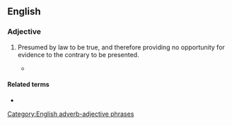 ==English==

===Adjective===
{{en-adj}}
# {{lb|en|legal}} Presumed by law to be true, and therefore providing no opportunity for evidence to the contrary to be presented.
#* {{quote-text|en|year=1906|author=Richard Henslowe Wellington|title=The King's Coroner|page=61|passage=A child under seven years of age is '''conclusively presumed''' to be incapable of either murder or manslaughter (''presumptio juris et de jure''), no evidence of capacity being admissible.}}

====Related terms====
* {{l|en|conclusive presumption}}
[[Category:English adverb-adjective phrases]]